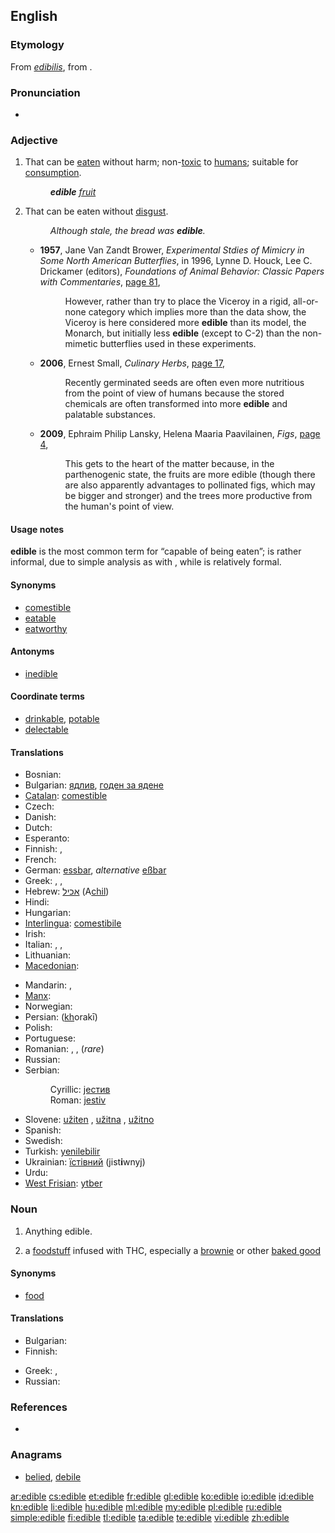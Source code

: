 ==English==

===Etymology===
From {{etyl|LL.}} ''[[edibilis]]'', from {{etyl|la}} {{term|edere|sc=polytonic||to eat|lang=la}}.

===Pronunciation===
* {{a|UK}} {{IPA|/ˈɛd.ɪ.bəl/}} {{SAMPA|/"Ed.I.b@l/}}

===Adjective===
{{en-adj}}

# That can be [[eat]]en without harm; non-[[toxic]] to [[human]]s; suitable for [[consumption]].
#: '''''edible''' [[fruit]]''
# That can be eaten without [[disgust]].
#: ''Although stale, the bread was '''edible'''.''
#* '''1957''', Jane Van Zandt Brower, ''Experimental Stdies of Mimicry in Some North American Butterflies'', in 1996, Lynne D. Houck, Lee C. Drickamer (editors), ''Foundations of Animal Behavior: Classic Papers with Commentaries'', [http://books.google.com/books?id=WVzardat66YC&pg=PA371&dq=%22more+edible%22+-intitle:muntu&hl=en&ei=t-0PTvOJD46KmQWhr9nPDg&sa=X&oi=book_result&ct=result&resnum=2&ved=0CC0Q6AEwATgK#v=onepage&q=%22more%20edible%22%20-intitle%3Amuntu&f=false page 81], 
#*: However, rather than try to place the Viceroy in a rigid, all-or-none category which implies more than the data show, the Viceroy is here considered more '''edible''' than its model, the Monarch, but initially less '''edible''' (except to C-2) than the non-mimetic butterflies used in these experiments.
#* '''2006''', Ernest Small, ''Culinary Herbs'', [http://books.google.com/books?id=UL9lpNrx0kwC&pg=PA17&dq=%22more+edible%22+-intitle:muntu&hl=en&ei=6OkPTo2XIOnzmAXHxZyrDg&sa=X&oi=book_result&ct=result&resnum=5&ved=0CDsQ6AEwBA#v=onepage&q=%22more%20edible%22%20-intitle%3Amuntu&f=false page 17],
#*: Recently germinated seeds are often even more nutritious from the point of view of humans because the stored chemicals are often transformed into more '''edible''' and palatable substances.
#* '''2009''', Ephraim Philip Lansky, Helena Maaria Paavilainen, ''Figs'', [http://books.google.com/books?id=XM6oph0HaFwC&pg=PA4&dq=%22more+edible%22+-intitle:muntu&hl=en&ei=6OkPTo2XIOnzmAXHxZyrDg&sa=X&oi=book_result&ct=result&resnum=10&ved=0CFIQ6AEwCQ#v=onepage&q=%22more%20edible%22%20-intitle%3Amuntu&f=false page 4],
#*: This gets to the heart of the matter because, in the parthenogenic state, the fruits are more edible (though there are also apparently advantages to pollinated figs, which may be bigger and stronger) and the trees more productive from the human's point of view.

====Usage notes====
'''edible''' is the most common term for “capable of being eaten”; {{term|eatable|lang=en}} is rather informal, due to simple analysis as {{term|eat|lang=en}} with {{term|-able|lang=en}}, while {{term|comestible|lang=en}} is relatively formal.

====Synonyms====
* [[comestible]]
* [[eatable]]
* [[eatworthy]]

====Antonyms====
* [[inedible]]

====Coordinate terms====
* [[drinkable]], [[potable]]
* [[delectable]] <!-- literally, able to delight; here meaning not just able to eat, but good to eat -->

====Translations====
{{trans-top|that can be eaten without harm; suitable for consumption}}
* Bosnian: {{t-|bs|jestiv|m}}
* Bulgarian: [[ядлив]], [[годен за ядене]] 
* [[Catalan]]: [[comestible]]
* Czech: {{t|cs|jedlý|m}}
* Danish: {{t|da|spiselig}}
* Dutch: {{t+|nl|eetbaar}}
* Esperanto: {{t|eo|manĝebla |xs=Esperanto}}
* Finnish: {{t+|fi|syötävä}}, {{t-|fi|syömäkelpoinen}}
* French: {{t+|fr|comestible}}
* German: [[essbar]], ''alternative'' [[eßbar]]
* Greek: {{t|el|βρώσιμος|m|tr=vrósimos}}, {{t|el|φαγώσιμος|m|tr=fagósimos}}, {{t|el|εδώδιμος|m|tr=edódimos}}
* Hebrew: [[אכיל]] (A<u>chil</u>)
* Hindi: {{t-|hi|खाद्य|tr=khādya|xs=Hindi}}
* Hungarian: {{t+|hu|ehető}}
* [[Interlingua]]: [[comestibile]]
* Irish: {{t|ga|inite}}
* Italian: {{t+|it|commestibile}},  {{t+|it|edibile}},  {{t+|it|edule}}
* Lithuanian: {{t-|lt|valgomas|xs=Lithuanian}}
* [[Macedonian]]: {{t|mk|јадлив|m|tr=jádliv}}
{{trans-mid}}
* Mandarin: {{t|cmn|可食用的|sc=Hani}},  {{t|cmn|可以吃的|sc=Hani}}
* [[Manx]]: {{t|gv|yn-ee}}
* Norwegian: {{t|no|spiselig}}
* Persian: {{fa-Arab|[[خوراکی]]}} (<u>kh</u>orakī)
* Polish: {{t+|pl|jadalny|m}}
* Portuguese: {{t+|pt|comestível}}
* Romanian: {{t|ro|comestibil|m|n}}, {{t|ro|comestibilă|f}}, {{t|ro|mâncabil |m|n}} (''rare'')
* Russian: {{t|ru|съедобный|tr=sjedóbnyj}}
* Serbian:
*: Cyrillic: [[јестив]] {{m}}
*: Roman: [[jestiv]] {{m}}
* Slovene: [[užiten]] {{m}}, [[užitna]] {{f}}, [[užitno]] {{n}}
* Spanish: {{t-|es|comestible}}
* Swedish: {{t+|sv|ätbar}}
* Turkish: [[yenilebilir]]
* Ukrainian: [[їстівний]] {{m}} (jist'''i'''wnyj)
* Urdu: {{t-|ur|کھادیہ|tr=khādya|xs=Urdu}}
* [[West Frisian]]: [[ytber]]
{{trans-bottom}}

===Noun===
{{en-noun}}

# Anything edible.
# {{context|marijuana}} a [[foodstuff]] infused with THC, especially a [[brownie]] or other [[baked good]]

====Synonyms====
* [[food]]

====Translations====
{{trans-top|anything edible}}
* Bulgarian: {{t+|bg|храна|f}}
* Finnish: {{t+|fi|syötävä}}
{{trans-mid}}
* Greek: {{t|el|φαγώσιμα|n|p|tr=fagósima|sc=Grek}}, {{t|el|εδώδιμα|n|p|tr=edódima|sc=Grek}}
* Russian: {{t|ru|съестное|n|tr=sjestnóje|sc=Cyrl}}
{{trans-bottom}}

===References===
* {{R:Online Etymology Dictionary}}

===Anagrams===
* [[belied#English|belied]], [[debile#English|debile]]

[[ar:edible]]
[[cs:edible]]
[[et:edible]]
[[fr:edible]]
[[gl:edible]]
[[ko:edible]]
[[io:edible]]
[[id:edible]]
[[kn:edible]]
[[li:edible]]
[[hu:edible]]
[[ml:edible]]
[[my:edible]]
[[pl:edible]]
[[ru:edible]]
[[simple:edible]]
[[fi:edible]]
[[tl:edible]]
[[ta:edible]]
[[te:edible]]
[[vi:edible]]
[[zh:edible]]
